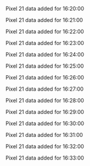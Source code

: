 Pixel 21 data added for 16:20:00

Pixel 21 data added for 16:21:00

Pixel 21 data added for 16:22:00

Pixel 21 data added for 16:23:00

Pixel 21 data added for 16:24:00

Pixel 21 data added for 16:25:00

Pixel 21 data added for 16:26:00

Pixel 21 data added for 16:27:00

Pixel 21 data added for 16:28:00

Pixel 21 data added for 16:29:00

Pixel 21 data added for 16:30:00

Pixel 21 data added for 16:31:00

Pixel 21 data added for 16:32:00

Pixel 21 data added for 16:33:00


